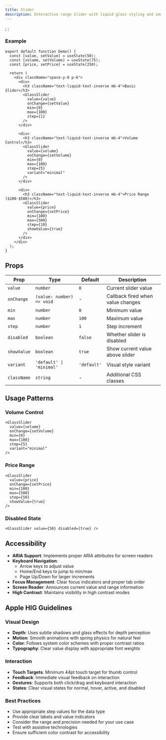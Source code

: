 ```yaml
---
title: Slider
description: Interactive range slider with liquid glass styling and smooth animations.
---
```


;
;

### Example

```tsx
export default function Demo() {
  const [value, setValue] = useState(50);
  const [volume, setVolume] = useState(75);
  const [price, setPrice] = useState(250);

  return (
    <div className="space-y-8 p-6">
      <div>
        <h3 className="text-liquid-text-inverse mb-4">Basic Slider</h3>
        <GlassSlider
          value={value}
          onChange={setValue}
          min={0}
          max={100}
          step={1}
        />
      </div>

      <div>
        <h3 className="text-liquid-text-inverse mb-4">Volume Control</h3>
        <GlassSlider
          value={volume}
          onChange={setVolume}
          min={0}
          max={100}
          step={5}
          variant="minimal"
        />
      </div>

      <div>
        <h3 className="text-liquid-text-inverse mb-4">Price Range ($100-$500)</h3>
        <GlassSlider
          value={price}
          onChange={setPrice}
          min={100}
          max={500}
          step={10}
          showValue={true}
        />
      </div>
    </div>
  );
}
```

## Props

| Prop        | Type                      | Default     | Description                       |
| ----------- | ------------------------- | ----------- | --------------------------------- |
| `value`     | `number`                  | `0`         | Current slider value              |
| `onChange`  | `(value: number) => void` | -           | Callback fired when value changes |
| `min`       | `number`                  | `0`         | Minimum value                     |
| `max`       | `number`                  | `100`       | Maximum value                     |
| `step`      | `number`                  | `1`         | Step increment                    |
| `disabled`  | `boolean`                 | `false`     | Whether slider is disabled        |
| `showValue` | `boolean`                 | `true`      | Show current value above slider   |
| `variant`   | `'default' \| 'minimal'`  | `'default'` | Visual style variant              |
| `className` | `string`                  | -           | Additional CSS classes            |

## Usage Patterns

### Volume Control

```tsx
<GlassSlider
  value={volume}
  onChange={setVolume}
  min={0}
  max={100}
  step={5}
  variant="minimal"
/>
```

### Price Range

```tsx
<GlassSlider
  value={price}
  onChange={setPrice}
  min={100}
  max={500}
  step={50}
  showValue={true}
/>
```

### Disabled State

```tsx
<GlassSlider value={50} disabled={true} />
```

## Accessibility

- **ARIA Support**: Implements proper ARIA attributes for screen readers
- **Keyboard Navigation**:
  - Arrow keys to adjust value
  - Home/End keys to jump to min/max
  - Page Up/Down for larger increments
- **Focus Management**: Clear focus indicators and proper tab order
- **Screen Reader**: Announces current value and range information
- **High Contrast**: Maintains visibility in high contrast modes

## Apple HIG Guidelines

### Visual Design

- **Depth**: Uses subtle shadows and glass effects for depth perception
- **Motion**: Smooth animations with spring physics for natural feel
- **Color**: Follows system color schemes with proper contrast ratios
- **Typography**: Clear value display with appropriate font weights

### Interaction

- **Touch Targets**: Minimum 44pt touch target for thumb control
- **Feedback**: Immediate visual feedback on interaction
- **Gestures**: Supports both click/drag and keyboard interaction
- **States**: Clear visual states for normal, hover, active, and disabled

### Best Practices

- Use appropriate step values for the data type
- Provide clear labels and value indicators
- Consider the range and precision needed for your use case
- Test with assistive technologies
- Ensure sufficient color contrast for accessibility
